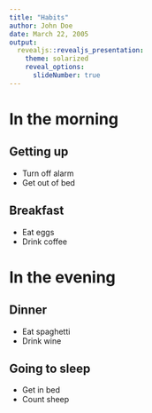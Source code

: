 ```yaml
---
title: "Habits"
author: John Doe
date: March 22, 2005
output:
  revealjs::revealjs_presentation:
    theme: solarized
    reveal_options:
      slideNumber: true
---
```


# In the morning

## Getting up

- Turn off alarm
- Get out of bed

## Breakfast {data-background=#ff0000}

- Eat eggs
- Drink coffee

# In the evening {data-transition-speed="fast"}

## Dinner {data-transition="zoom"}

- Eat spaghetti
- Drink wine

## Going to sleep

- Get in bed
- Count sheep
